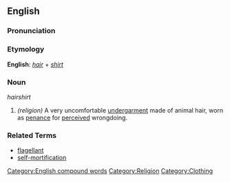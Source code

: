 ==English==

===Pronunciation===
{{substub}}

===Etymology===
'''English''': ''[[hair]]'' + ''[[shirt]]''

===Noun===
''hairshirt''

#  ''(religion)'' A very uncomfortable [[undergarment]] made of animal hair, worn as [[penance]] for [[perceive]]d wrongdoing.

===Related Terms===
* [[flagellant]]
* [[self-mortification]]

[[Category:English compound words]]
[[Category:Religion]]
[[Category:Clothing]]